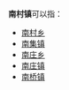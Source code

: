 '''南村镇'''可以指：
{{PRC admin/disambig|13/01/02/101/000|14/02/23/101/000|14/05/25/100/000|37/02/83/105/000|41/07/82/107/000|44/01/13/102/000}}
* [[南村乡|南村乡]]
* [[南集镇|南集镇]]
* [[南庄乡|南庄乡]]
* [[南庄镇|南庄镇]]
* [[南桥镇|南桥镇]]
{{disambig|cat=三字中国镇名消歧义}}